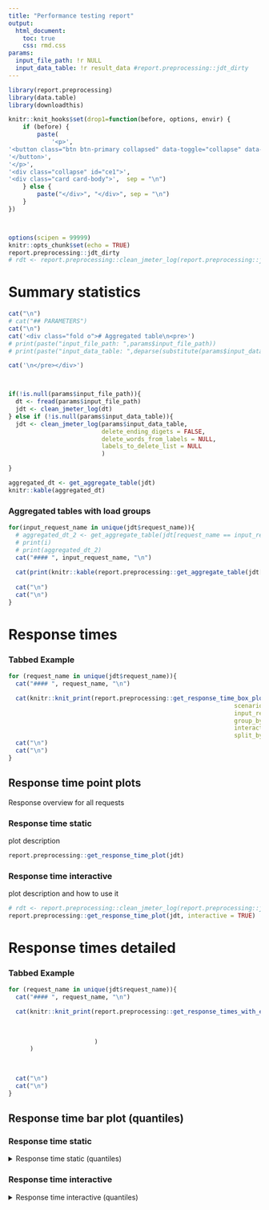 ```yaml
---
title: "Performance testing report"
output: 
  html_document:
    toc: true
    css: rmd.css
params: 
  input_file_path: !r NULL
  input_data_table: !r result_data #report.preprocessing::jdt_dirty
---
```



<script src="hideOutput.js"></script>
<script src="rmd.css"></script>

```r
library(report.preprocessing)
library(data.table)
library(downloadthis)

knitr::knit_hooks$set(drop1=function(before, options, envir) {
    if (before) {
        paste(
            '<p>',
'<button class="btn btn-primary collapsed" data-toggle="collapse" data-target="#ce1"> SHOW DETAILS',
'</button>',
'</p>',
'<div class="collapse" id="ce1">',
'<div class="card card-body">',  sep = "\n")
    } else {
        paste("</div>", "</div>", sep = "\n")
    }
})



options(scipen = 99999)
knitr::opts_chunk$set(echo = TRUE)
report.preprocessing::jdt_dirty
# rdt <- report.preprocessing::clean_jmeter_log(report.preprocessing::jdt_dirty)
```


# Summary statistics

```r


cat("\n")
# cat("## PARAMETERS")
cat("\n")
cat('<div class="fold o"># Aggregated table\n<pre>')
# print(paste("input_file_path: ",params$input_file_path))
# print(paste("input_data_table: ",deparse(substitute(params$input_data_table))))

cat('\n</pre></div>')



if(!is.null(params$input_file_path)){
  dt <- fread(params$input_file_path)
  jdt <- clean_jmeter_log(dt)
} else if (!is.null(params$input_data_table)){
  jdt <- clean_jmeter_log(params$input_data_table,
                          delete_ending_digets = FALSE,
                          delete_words_from_labels = NULL,
                          labels_to_delete_list = NULL
                          )

}


```

```r
aggregated_dt <- get_aggregate_table(jdt)
knitr::kable(aggregated_dt)
```



### Aggregated tables with load groups {.tabset}

```r


for(input_request_name in unique(jdt$request_name)){
  # aggregated_dt_2 <- get_aggregate_table(jdt[request_name == input_request_name], TRUE)
  # print(i)
  # print(aggregated_dt_2)
  cat("#### ", input_request_name, "\n")
  
  cat(print(knitr::kable(report.preprocessing::get_aggregate_table(jdt[request_name == input_request_name], TRUE))))
  
  cat("\n")
  cat("\n")
}

```

# Response times 


### Tabbed Example {.tabset}

```r
for (request_name in unique(jdt$request_name)){
  cat("#### ", request_name, "\n")

  cat(knitr::knit_print(report.preprocessing::get_response_time_box_plot_vs_threads(jdt,
                                                               scenario_name=NULL,
                                                               input_request_name=request_name,
                                                               group_by_label=FALSE,
                                                               interactive=TRUE,
                                                               split_by_responseCode=FALSE)))
  cat("\n")
  cat("\n")
}
```


## Response time point plots {.tabset .tabset-fade}

Response overview for all requests

### Response time static

plot description

```r
report.preprocessing::get_response_time_plot(jdt)
```

### Response time interactive

plot description and how to use it


```r
# rdt <- report.preprocessing::clean_jmeter_log(report.preprocessing::jdt_dirty)
report.preprocessing::get_response_time_plot(jdt, interactive = TRUE)
```




# Response times detailed

### Tabbed Example {.tabset}

```r
for (request_name in unique(jdt$request_name)){
  cat("#### ", request_name, "\n")

  cat(knitr::knit_print(report.preprocessing::get_response_times_with_errors_plot(jdt,
                                                                                  scenario_name=request_name,
                                                                                  group_by_label=FALSE,
                                                                                  interactive=TRUE)
                        )
      )
  

  
  cat("\n")
  cat("\n")
}
```
















<!-- <details><summary>Response time (quantiles)</summary> -->

## Response time bar plot (quantiles) {.tabset .tabset-fade}

### Response time static

<details><summary>Response time static (quantiles)</summary>
```r
report.preprocessing::get_bar_quantile_plot(jdt)
```
</details>

### Response time interactive
<details><summary>Response time interactive (quantiles)</summary>
```r

report.preprocessing::get_bar_quantile_plot(jdt, interactive = TRUE)
```
</details>
</details>

<!-- ## title after tabs  -->
<!-- content below tabbed region -->


<!-- ## R Markdown -->

<!-- This is an R Markdown document. Markdown is a simple formatting syntax for authoring HTML, PDF, and MS Word documents. For more details on using R Markdown see <http://rmarkdown.rstudio.com>. -->

<!-- When you click the **Knit** button a document will be generated that includes both content as well as the output of any embedded R code chunks within the document. You can embed an R code chunk like this: -->

<!-- ## playing with DROP -->
<!-- ```{r cars,drop1=TRUE} -->
<!-- summary(cars) -->
<!-- ``` -->


<!-- <div class="fold o"># CARS summary -->
<!-- ```{r cars2, echo=FALSE} -->
<!--   summary(cars) -->
<!-- ``` -->
<!-- </div> -->


<!-- <div class="fold o"># CARS summary -->
<!-- ```{r cars3, echo=FALSE} -->
<!--   knitr::kable(cars) -->
<!-- ``` -->
<!-- </div> -->


<!-- <details><summary>Click here</summary> -->
<!-- #Some text -->

<!-- ```{r code} -->
<!-- # even code -->
<!-- print("Hello world!") -->
<!-- ``` -->
<!-- </details> -->


<!-- ## Including Plots -->

<!-- You can also embed plots, for example: -->

<!-- ```{r pressure, echo=FALSE} -->
<!-- plot(pressure) -->
<!-- ``` -->

<!-- Note that the `echo = FALSE` parameter was added to the code chunk to prevent printing of the R code that generated the plot. -->
